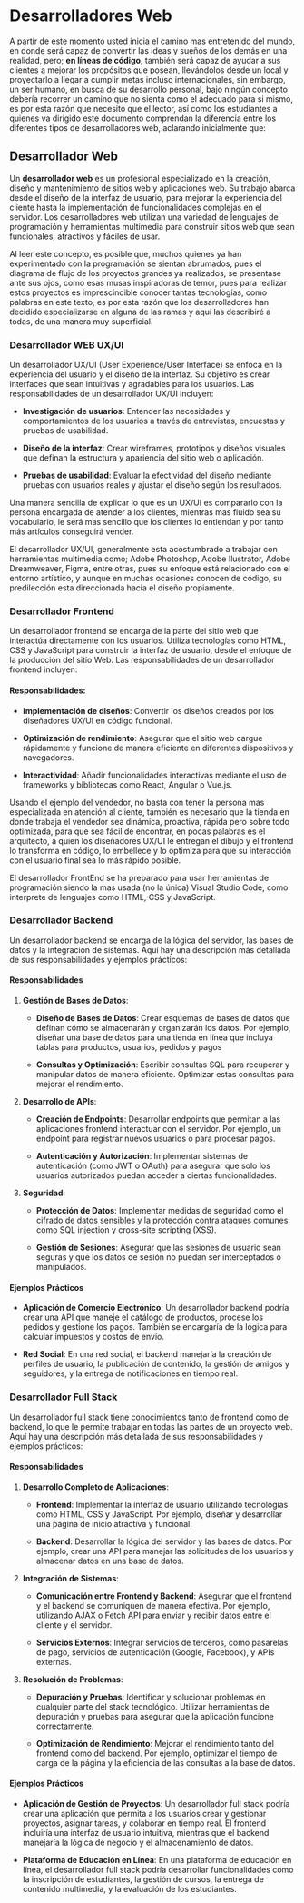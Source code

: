 # Desarrolladores Web

A partir de este momento usted inicia el camino mas entretenido del mundo, en donde será capaz de convertir las ideas y sueños de los demás en una realidad, pero; **en líneas de código**, también será capaz de ayudar a sus clientes a mejorar los propósitos que posean, llevándolos desde un local y proyectarlo a llegar a cumplir metas incluso internacionales, sin embargo, un ser humano, en busca de su desarrollo personal, bajo ningún concepto debería recorrer un camino que no sienta como el adecuado para si mismo, es por esta razón que necesito que el lector, así como los estudiantes a quienes va dirigido este documento comprendan la diferencia entre los diferentes tipos de desarrolladores web, aclarando inicialmente que:

## **Desarrollador Web**

Un **desarrollador web** es un profesional especializado en la creación, diseño y mantenimiento de sitios web y aplicaciones web. Su trabajo abarca desde el diseño de la interfaz de usuario, para mejorar la experiencia del cliente hasta la implementación de funcionalidades complejas en el servidor. Los desarrolladores web utilizan una variedad de lenguajes de programación y herramientas multimedia para construir sitios web que sean funcionales, atractivos y fáciles de usar.

Al leer este concepto, es posible que, muchos quienes ya han experimentado con la programación se sientan abrumados, pues el diagrama de flujo de los proyectos grandes ya realizados, se presentase ante sus ojos, como esas musas inspiradoras de temor, pues para realizar estos proyectos es imprescindible conocer tantas tecnologías, como palabras en este texto, es por esta razón que los desarrolladores han decidido especializarse en alguna de las ramas y aquí las describiré a todas, de una manera muy superficial.

### **Desarrollador WEB UX/UI**

Un desarrollador UX/UI (User Experience/User Interface) se enfoca en la experiencia del usuario y el diseño de la interfaz. Su objetivo es crear interfaces que sean intuitivas y agradables para los usuarios. Las responsabilidades de un desarrollador UX/UI incluyen:

-   **Investigación de usuarios**: Entender las necesidades y comportamientos de los usuarios a través de entrevistas, encuestas y pruebas de usabilidad.

-   **Diseño de la interfaz**: Crear wireframes, prototipos y diseños visuales que definan la estructura y apariencia del sitio web o aplicación.

-   **Pruebas de usabilidad**: Evaluar la efectividad del diseño mediante pruebas con usuarios reales y ajustar el diseño según los resultados.

Una manera sencilla de explicar lo que es un UX/UI es compararlo con la persona encargada de atender a los clientes, mientras mas fluido sea su vocabulario, le será mas sencillo que los clientes lo entiendan y por tanto más artículos conseguirá vender.

El desarrollador UX/UI, generalmente esta acostumbrado a trabajar con herramientas multimedia como; Adobe Photoshop, Adobe Ilustrator, Adobe Dreamweaver, Figma, entre otras, pues su enfoque está relacionado con el entorno artístico, y aunque en muchas ocasiones conocen de código, su predilección esta direccionada hacia el diseño propiamente.

### **Desarrollador Frontend**

Un desarrollador frontend se encarga de la parte del sitio web que interactúa directamente con los usuarios. Utiliza tecnologías como HTML, CSS y JavaScript para construir la interfaz de usuario, desde el enfoque de la producción del sitio Web. Las responsabilidades de un desarrollador frontend incluyen:

#### Responsabilidades:

-   **Implementación de diseños**: Convertir los diseños creados por los diseñadores UX/UI en código funcional.

-   **Optimización de rendimiento**: Asegurar que el sitio web cargue rápidamente y funcione de manera eficiente en diferentes dispositivos y navegadores.

-   **Interactividad**: Añadir funcionalidades interactivas mediante el uso de frameworks y bibliotecas como React, Angular o Vue.js.

Usando el ejemplo del vendedor, no basta con tener la persona mas especializada en atención al cliente, también es necesario que la tienda en donde trabaja el vendedor sea dinámica, proactiva, rápida pero sobre todo optimizada, para que sea fácil de encontrar, en pocas palabras es el arquitecto, a quien los diseñadores UX/UI le entregan el dibujo y el frontend lo transforma en código, lo embellece y lo optimiza para que su interacción con el usuario final sea lo más rápido posible.

El desarrollador FrontEnd se ha preparado para usar herramientas de programación siendo la mas usada (no la única) Visual Studio Code, como interprete de lenguajes como HTML, CSS y JavaScript.

### **Desarrollador Backend**

Un desarrollador backend se encarga de la lógica del servidor, las bases de datos y la integración de sistemas. Aquí hay una descripción más detallada de sus responsabilidades y ejemplos prácticos:

#### **Responsabilidades**

1.  **Gestión de Bases de Datos**:

    -   **Diseño de Bases de Datos**: Crear esquemas de bases de datos que definan cómo se almacenarán y organizarán los datos. Por ejemplo, diseñar una base de datos para una tienda en línea que incluya tablas para productos, usuarios, pedidos y pagos

    -   **Consultas y Optimización**: Escribir consultas SQL para recuperar y manipular datos de manera eficiente. Optimizar estas consultas para mejorar el rendimiento.

2.  **Desarrollo de APIs**:

    -   **Creación de Endpoints**: Desarrollar endpoints que permitan a las aplicaciones frontend interactuar con el servidor. Por ejemplo, un endpoint para registrar nuevos usuarios o para procesar pagos.

    -   **Autenticación y Autorización**: Implementar sistemas de autenticación (como JWT o OAuth) para asegurar que solo los usuarios autorizados puedan acceder a ciertas funcionalidades.

3.  **Seguridad**:

    -   **Protección de Datos**: Implementar medidas de seguridad como el cifrado de datos sensibles y la protección contra ataques comunes como SQL injection y cross-site scripting (XSS).

    -   **Gestión de Sesiones**: Asegurar que las sesiones de usuario sean seguras y que los datos de sesión no puedan ser interceptados o manipulados.

#### **Ejemplos Prácticos**

-   **Aplicación de Comercio Electrónico**: Un desarrollador backend podría crear una API que maneje el catálogo de productos, procese los pedidos y gestione los pagos. También se encargaría de la lógica para calcular impuestos y costos de envío.

-   **Red Social**: En una red social, el backend manejaría la creación de perfiles de usuario, la publicación de contenido, la gestión de amigos y seguidores, y la entrega de notificaciones en tiempo real.

### **Desarrollador Full Stack**

Un desarrollador full stack tiene conocimientos tanto de frontend como de backend, lo que le permite trabajar en todas las partes de un proyecto web. Aquí hay una descripción más detallada de sus responsabilidades y ejemplos prácticos:

#### **Responsabilidades**

1.  **Desarrollo Completo de Aplicaciones**:

    -   **Frontend**: Implementar la interfaz de usuario utilizando tecnologías como HTML, CSS y JavaScript. Por ejemplo, diseñar y desarrollar una página de inicio atractiva y funcional.

    -   **Backend**: Desarrollar la lógica del servidor y las bases de datos. Por ejemplo, crear una API para manejar las solicitudes de los usuarios y almacenar datos en una base de datos.

2.  **Integración de Sistemas**:

    -   **Comunicación entre Frontend y Backend**: Asegurar que el frontend y el backend se comuniquen de manera efectiva. Por ejemplo, utilizando AJAX o Fetch API para enviar y recibir datos entre el cliente y el servidor.

    -   **Servicios Externos**: Integrar servicios de terceros, como pasarelas de pago, servicios de autenticación (Google, Facebook), y APIs externas.

3.  **Resolución de Problemas**:

    -   **Depuración y Pruebas**: Identificar y solucionar problemas en cualquier parte del stack tecnológico. Utilizar herramientas de depuración y pruebas para asegurar que la aplicación funcione correctamente.

    -   **Optimización de Rendimiento**: Mejorar el rendimiento tanto del frontend como del backend. Por ejemplo, optimizar el tiempo de carga de la página y la eficiencia de las consultas a la base de datos.

#### **Ejemplos Prácticos**

-   **Aplicación de Gestión de Proyectos**: Un desarrollador full stack podría crear una aplicación que permita a los usuarios crear y gestionar proyectos, asignar tareas, y colaborar en tiempo real. El frontend incluiría una interfaz de usuario intuitiva, mientras que el backend manejaría la lógica de negocio y el almacenamiento de datos.

-   **Plataforma de Educación en Línea**: En una plataforma de educación en línea, el desarrollador full stack podría desarrollar funcionalidades como la inscripción de estudiantes, la gestión de cursos, la entrega de contenido multimedia, y la evaluación de los estudiantes.